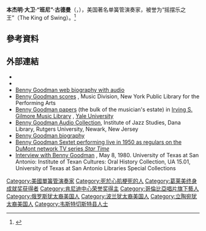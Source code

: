 {{Infobox musical artist
|type=演奏者
| name                = 班尼·古德曼<br>Benny Goodman
| image               = Benny Goodman 1942.jpg
| caption             = 古德曼，摄于1942年。
| birth_name          = 本杰明·大卫·古德曼
| birth_date          = {{birth date|1909|5|30}}
| birth_place         = {{US}}[[伊利诺州|伊利诺州]][[芝加哥|芝加哥]] 
| death_date          = {{death date and age|1986|6|13|1909|5|30}}
| death_place         = {{US}}[[纽约市|纽约市]]
| genre               = [[爵士樂|爵士樂]]，[[摇摆乐|摇摆乐]]，[[大樂團|大樂團]]
| occupation          = 音乐家，作曲家
| instrument          = [[单簧管|单簧管]]
| years_active        = 1926年－1986年
| website             = {{URL|www.bennygoodman.com}}
}}
'''本杰明·大卫·“班尼”·古德曼'''（{{lang-en|Benjamin David "Benny" Goodman}}，{{bd|1909年|5月30日|1986年|6月13日}}），美国著名单簧管演奏家，被誉为“摇摆乐之王”（The King of Swing）。<ref>{{Cite web|title=Benny Goodman 班尼 固德曼 @ Free Jazz :: 痞客邦 ::|url=https://freejazz.pixnet.net/blog/post/24839068|accessdate=2020-01-19|author=|date=|last=|format=|work=|publisher=愛樂電台|language=zh-TW|archive-date=2019-04-01|archive-url=https://web.archive.org/web/20190401133810/http://freejazz.pixnet.net/blog/post/24839068|dead-url=no}}</ref>

== 參考資料 ==
{{Reflist}}

== 外部連結 ==
{{Commons category|Benny Goodman}}
* {{Official website}}
* {{Britannica|238784}}
* [http://www.touchoftonga.com/DavidMulliss/benny-goodman.html Benny Goodman web biography with audio] {{Wayback|url=http://www.touchoftonga.com/DavidMulliss/benny-goodman.html |date=20210126135530 }}
* [http://www.nypl.org/ead/2549 Benny Goodman scores] {{Wayback|url=http://www.nypl.org/ead/2549 |date=20180224113122 }}, Music Division, New York Public Library for the Performing Arts
* [http://hdl.handle.net/10079/fa/music.mss.0053 Benny Goodman papers] (the bulk of the musician's estate) in [http://www.library.yale.edu/musiclib/ Irving S. Gilmore Music Library] {{Wayback|url=http://www.library.yale.edu/musiclib/ |date=20200825204624 }}, [[Yale_University|Yale University]]
* [https://web.archive.org/web/20111023193443/http://www.newark.rutgers.edu/~danadml/IJS/MellonProject/index.html Benny Goodman Audio Collection], Institute of Jazz Studies, Dana Library, Rutgers University, Newark, New Jersey
* [https://web.archive.org/web/20061017210545/http://www.redhotjazz.com/goodman.html Benny Goodman biography]
* [http://www.jfredmacdonald.com/avhighlights/playbawtv34_startime.htm Benny Goodman Sextet performing live in 1950 as regulars on the DuMont network TV series ''Star Time''] {{Wayback|url=http://www.jfredmacdonald.com/avhighlights/playbawtv34_startime.htm |date=20190907195251 }}
* [http://digital.utsa.edu/cdm/ref/collection/p15125coll4/id/1349 Interview with Benny Goodman] {{Wayback|url=http://digital.utsa.edu/cdm/ref/collection/p15125coll4/id/1349 |date=20181126092800 }}, May 8, 1980. University of Texas at San Antonio: Institute of Texan Cultures: Oral History Collection, UA 15.01, University of Texas at San Antonio Libraries Special Collections
{{20世纪80年代肯尼迪中心荣誉奖}}
{{Authority control}}

{{DEFAULTSORT:Goodman, Benny}}
[[Category:美國單簧管演奏家|Category:美國單簧管演奏家]]
[[Category:死於心肌梗死的人|Category:死於心肌梗死的人]]
[[Category:葛莱美终身成就奖获得者|Category:葛莱美终身成就奖获得者]]
[[Category:肯尼迪中心荣誉奖得主|Category:肯尼迪中心荣誉奖得主]]
[[Category:哥倫比亞唱片旗下藝人|Category:哥倫比亞唱片旗下藝人]]
[[Category:俄罗斯犹太裔美国人|Category:俄罗斯犹太裔美国人]]
[[Category:波兰犹太裔美国人|Category:波兰犹太裔美国人]]
[[Category:立陶宛犹太裔美国人|Category:立陶宛犹太裔美国人]]
[[Category:韦斯特切斯特县人士|Category:韦斯特切斯特县人士]]
{{US-bio-stub}}